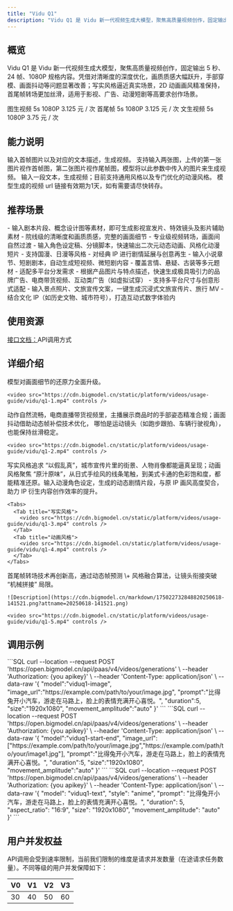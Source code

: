 ```yaml
---
title: "Vidu Q1"
description: "Vidu Q1 是 Vidu 新一代视频生成大模型，聚焦高质量视频创作，固定输出 5 秒、24 帧、1080P 规格内容。凭借对清晰度的深度优化，画质质感大幅跃升，手部穿模、画面抖动等问题显著改善；写实风格逼近真实场景，2D 动画画风精准保持，首尾帧转场更加丝滑，适用于影视、广告、动漫短剧等高要求创作场景。"
---
```

## <Icon icon="rectangle-list" iconType="solid" color="#134CFF" size={28} />   概览
Vidu Q1 是 Vidu 新一代视频生成大模型，聚焦高质量视频创作，固定输出 5 秒、24 帧、1080P 规格内容。凭借对清晰度的深度优化，画质质感大幅跃升，手部穿模、画面抖动等问题显著改善；写实风格逼近真实场景，2D 动画画风精准保持，首尾帧转场更加丝滑，适用于影视、广告、动漫短剧等高要求创作场景。

<Tabs>
  <Tab title="viduq1-image">
    <CardGroup cols={4}>
      <Card title="能力" icon="arrow-down-big-small">
        图生视频
      </Card>
      <Card title="时长" icon="arrow-right-arrow-left">
        5s
      </Card>
      <Card title="清晰度" icon="tv" iconType="regular">
        1080P
      </Card>
      <Card title="价格" icon="circle-dollar">
        3.125 元 / 次
      </Card>
    </CardGroup>
  </Tab>
  <Tab title="viduq1-start-end">
    <CardGroup cols={4}>
      <Card title="能力" icon="arrow-down-big-small">
        首尾帧
      </Card>
      <Card title="时长" icon="arrow-right-arrow-left">
        5s
      </Card>
      <Card title="清晰度" icon="tv" iconType="regular">
        1080P
      </Card>
      <Card title="价格" icon="circle-dollar">
        3.125 元 / 次
      </Card>
    </CardGroup>
  </Tab>
  <Tab title="viduq1-text">
    <CardGroup cols={4}>
      <Card title="能力" icon="arrow-down-big-small">
        文生视频
      </Card>
      <Card title="时长" icon="arrow-right-arrow-left">
        5s
      </Card>
      <Card title="清晰度" icon="tv" iconType="regular">
        1080P
      </Card>
      <Card title="价格" icon="circle-dollar">
        3.75 元 / 次
      </Card>
    </CardGroup>
  </Tab>
</Tabs>

## <Icon icon="arrow-down-big-small" iconType="solid" color="#134CFF" size={28} />  能力说明

<CardGroup cols={1}>
  <Card title="图生视频" icon="image">
    输入首帧图片以及对应的文本描述，生成视频。
  </Card>
  <Card title="首尾帧" icon="frame">
    支持输入两张图，上传的第一张图片视作首帧图，第二张图片视作尾帧图，模型将以此参数中传入的图片来生成视频。
  </Card>
  <Card title="文生视频" icon="text">
    输入一段文本，生成视频；目前支持通用风格以及专门优化的动漫风格。
  </Card>
</CardGroup>

<Tip>
  模型生成的视频 url 链接有效期为1天，如有需要请尽快转存。
</Tip>

## <Icon icon="stars" iconType="solid" color="#134CFF" size={28} />   推荐场景

<AccordionGroup>
  <Accordion title="影视生成" icon="camera-movie">
    - 输入剧本片段、概念设计图等素材，即可生成影视宣发片、特效镜头及影片辅助素材
    - 院线级的清晰度和画质质感，完整的画面细节
    - 专业级视频转场，画面间自然过渡
  </Accordion>
  <Accordion title="动漫制作" icon="eyes">
    - 输入角色设定稿、分镜脚本，快速输出二次元动态动画、风格化动漫短片
    - 支持国漫、日漫等风格
    - 对经典 IP 进行剧情延展与创意再生
  </Accordion>
  <Accordion title="短剧生产" icon="video">
    - 输入小说章节、短剧剧本，自动生成短视频、微短剧内容
    - 覆盖言情、悬疑、古装等多元题材
    - 适配多平台分发需求
  </Accordion>
  <Accordion title="广告营销" icon="computer-classic">
    - 根据产品图片与特点描述，快速生成极具吸引力的品牌广告、电商带货视频、互动类广告（如虚拟试穿）
    - 支持多平台尺寸与创意形式适配
  </Accordion>
  <Accordion title="文旅宣传" icon="map-location-dot">
    - 输入景点照片、文旅宣传文案，一键生成沉浸式文旅宣传片、旅行 MV
    - 结合文化 IP（如历史文物、城市符号），打造互动式数字体验内
  </Accordion>
</AccordionGroup>

## <Icon icon="bars-sort" iconType="solid" color="#134CFF" size={28} />   使用资源

[接口文档：](https://www.bigmodel.cn/dev/api/videomodel/vidu)API调用方式

## <Icon icon="arrow-down-from-line" iconType="solid" color="#134CFF" size={28} />   详细介绍

<Steps>
  <Step title="影视级的画质清晰度" titleSize="h3">
    模型对画面细节的还原力全面升级。

    <video src="https://cdn.bigmodel.cn/static/platform/videos/usage-guide/vidu/q1-1.mp4" controls />
  </Step>
  <Step title="精准解决画面崩坏" iconType="regular" stepNumber={2} titleSize="h3">
    动作自然流畅，电商直播带货视频里，主播展示商品时的手部姿态精准合规；画面抖动借助动态帧补偿技术优化， 哪怕是运动镜头（如跑步跟拍、车辆行驶视角），也能保持丝滑稳定。

    <video src="https://cdn.bigmodel.cn/static/platform/videos/usage-guide/vidu/q1-2.mp4" controls />
  </Step>
  <Step title="多艺术形态的风格表现" iconType="regular" stepNumber={3} titleSize="h3">
    写实风格追求 “以假乱真”，城市宣传片里的街景、人物肖像都能逼真呈现；动画风格聚焦 “原汁原味”，从日式手绘风的线条笔触，到美式卡通的色彩饱和度，都能精准还原。输入动漫角色设定，生成的动态剧情片段，与原 IP 画风高度契合，助力 IP 衍生内容创作效率的提升。

    <Tabs>
      <Tab title="写实风格">
        <video src="https://cdn.bigmodel.cn/static/platform/videos/usage-guide/vidu/q1-3.mp4" controls />
      </Tab>
      <Tab title="动画风格">
        <video src="https://cdn.bigmodel.cn/static/platform/videos/usage-guide/vidu/q1-4.mp4" controls />
      </Tab>
    </Tabs>
  </Step>
  <Step title="行业标杆级转场流畅度" iconType="regular" stepNumber={4} titleSize="h3">
    首尾帧转场技术再创新高，通过动态帧预测 \+ 风格融合算法，让镜头衔接突破 “机械拼接” 局限。
    

    ![Description](https://cdn.bigmodel.cn/markdown/175022732848820250618-141521.png?attname=20250618-141521.png)

    <video src="https://cdn.bigmodel.cn/static/platform/videos/usage-guide/vidu/q1-5.mp4" controls />
  </Step>
</Steps>

## <Icon icon="rectangle-code" iconType="solid" color="#134CFF" size={28} />   调用示例

<Tabs>
  <Tab title="图生视频">
    ```SQL
    curl --location --request POST 'https://open.bigmodel.cn/api/paas/v4/videos/generations' \
    --header 'Authorization: {you apikey}' \
    --header 'Content-Type: application/json' \
    --data-raw '{
    "model":"viduq1-image",
    "image_url":"https://example.com/path/to/your/image.jpg",
    "prompt":"比得兔开小汽车，游走在马路上，脸上的表情充满开心喜悦。",
    "duration":5,
    "size":"1920x1080",
    "movement_amplitude":"auto"
    }'
    ```
  </Tab>
  <Tab title="首尾帧">
    ```SQL
    curl --location --request POST 'https://open.bigmodel.cn/api/paas/v4/videos/generations' \
    --header 'Authorization: {you apikey}' \
    --header 'Content-Type: application/json' \
    --data-raw '{
    "model":"viduq1-start-end",
    "image_url":["https://example.com/path/to/your/image.jpg","https://example.com/path/to/your/image1.jpg"],
    "prompt":"比得兔开小汽车，游走在马路上，脸上的表情充满开心喜悦。",
    "duration":5,
    "size":"1920x1080",
    "movement_amplitude":"auto"
    }'
    ```
  </Tab>
  <Tab title="文生视频">
    ```SQL
    curl --location --request POST 'https://open.bigmodel.cn/api/paas/v4/videos/generations' \
    --header 'Authorization: {you apikey}' \
    --header 'Content-Type: application/json' \
    --data-raw '{
    "model": "viduq1-text",
    "style": "anime",
    "prompt": "比得兔开小汽车，游走在马路上，脸上的表情充满开心喜悦。",
    "duration": 5,
    "aspect_ratio": "16:9",
    "size": "1920x1080",
    "movement_amplitude": "auto"
    }'
    ```
  </Tab>
</Tabs>

## <Icon icon="square-user" iconType="solid" color="#134CFF" size={28} />   用户并发权益

API调用会受到速率限制，当前我们限制的维度是请求并发数量（在途请求任务数量）。不同等级的用户并发保障如下：

| V0 | V1 | V2 | V3 |
| :-- | :-- | :-- | :-- |
| 30 | 40 | 50 | 60 |